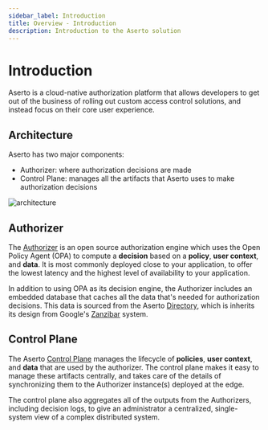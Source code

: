 ```yaml
---
sidebar_label: Introduction
title: Overview - Introduction
description: Introduction to the Aserto solution
---
```


# Introduction

Aserto is a cloud-native authorization platform that allows developers to get out of the business of 
rolling out custom access control solutions, and instead focus on their core user experience.  

## Architecture

Aserto has two major components:
* Authorizer: where authorization decisions are made
* Control Plane: manages all the artifacts that Aserto uses to make authorization decisions

![architecture](/architecture.png)

## Authorizer

The [Authorizer](authorizer/overview) is an open source authorization engine which uses the 
Open Policy Agent (OPA) to compute a **decision** based on a **policy**, **user context**, and **data**. 
It is most commonly deployed close to your application, to offer the lowest latency and the 
highest level of availability to your application.

In addition to using OPA as its decision engine, the Authorizer includes an embedded database that 
caches all the data that's needed for authorization decisions. This data is sourced from the Aserto 
[Directory](directory), which is inherits its design from Google's 
[Zanzibar](https://research.google/pubs/pub48190/) system. 

## Control Plane

The Aserto [Control Plane](control-plane) manages the lifecycle of **policies**, 
**user context**, and **data** that are used by the authorizer. The control plane makes it easy to 
manage these artifacts centrally, and takes care of the details of synchronizing them to the 
Authorizer instance(s) deployed at the edge.

The control plane also aggregates all of the outputs from the Authorizers, including decision logs, 
to give an administrator a centralized, single-system view of a complex distributed system.
